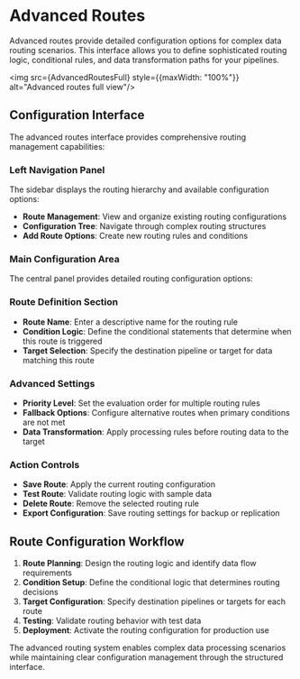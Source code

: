 
# Advanced Routes

Advanced routes provide detailed configuration options for complex data routing scenarios. This interface allows you to define sophisticated routing logic, conditional rules, and data transformation paths for your pipelines.

<img src={AdvancedRoutesFull} style={{maxWidth: "100%"}} alt="Advanced routes full view"/>

## Configuration Interface

The advanced routes interface provides comprehensive routing management capabilities:

### Left Navigation Panel

The sidebar displays the routing hierarchy and available configuration options:

- **Route Management**: View and organize existing routing configurations
- **Configuration Tree**: Navigate through complex routing structures
- **Add Route Options**: Create new routing rules and conditions

### Main Configuration Area

The central panel provides detailed routing configuration options:

### Route Definition Section

- **Route Name**: Enter a descriptive name for the routing rule
- **Condition Logic**: Define the conditional statements that determine when this route is triggered
- **Target Selection**: Specify the destination pipeline or target for data matching this route

### Advanced Settings

- **Priority Level**: Set the evaluation order for multiple routing rules
- **Fallback Options**: Configure alternative routes when primary conditions are not met
- **Data Transformation**: Apply processing rules before routing data to the target

### Action Controls

- **Save Route**: Apply the current routing configuration
- **Test Route**: Validate routing logic with sample data
- **Delete Route**: Remove the selected routing rule
- **Export Configuration**: Save routing settings for backup or replication

## Route Configuration Workflow

1. **Route Planning**: Design the routing logic and identify data flow requirements
2. **Condition Setup**: Define the conditional logic that determines routing decisions
3. **Target Configuration**: Specify destination pipelines or targets for each route
4. **Testing**: Validate routing behavior with test data
5. **Deployment**: Activate the routing configuration for production use

The advanced routing system enables complex data processing scenarios while maintaining clear configuration management through the structured interface.
